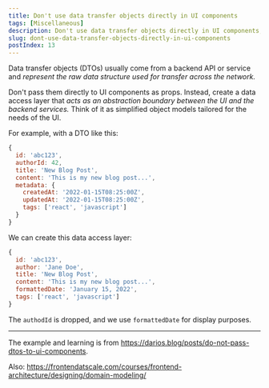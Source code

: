 ```yaml
---
title: Don't use data transfer objects directly in UI components
tags: [Miscellaneous]
description: Don't use data transfer objects directly in UI components, create data access layers instead
slug: dont-use-data-transfer-objects-directly-in-ui-components
postIndex: 13
---
```


Data transfer objects (DTOs) usually come from a backend API or service and _represent the raw data structure used for transfer across the network._

Don't pass them directly to UI components as props. Instead, create a data access layer that _acts as an abstraction boundary between the UI and the backend services._
Think of it as simplified object models tailored for the needs of the UI.

For example, with a DTO like this:

```js
{
  id: 'abc123',
  authorId: 42,
  title: 'New Blog Post',
  content: 'This is my new blog post...',
  metadata: {
    createdAt: '2022-01-15T08:25:00Z',
    updatedAt: '2022-01-15T08:25:00Z',
    tags: ['react', 'javascript']
  }
}
```

We can create this data access layer:

```js
{
  id: 'abc123',
  author: 'Jane Doe',
  title: 'New Blog Post',
  content: 'This is my new blog post...',
  formattedDate: 'January 15, 2022',
  tags: ['react', 'javascript']
}
```

The `authodId` is dropped, and we use `formattedDate` for display purposes.

---

The example and learning is from https://darios.blog/posts/do-not-pass-dtos-to-ui-components.

Also: https://frontendatscale.com/courses/frontend-architecture/designing/domain-modeling/

